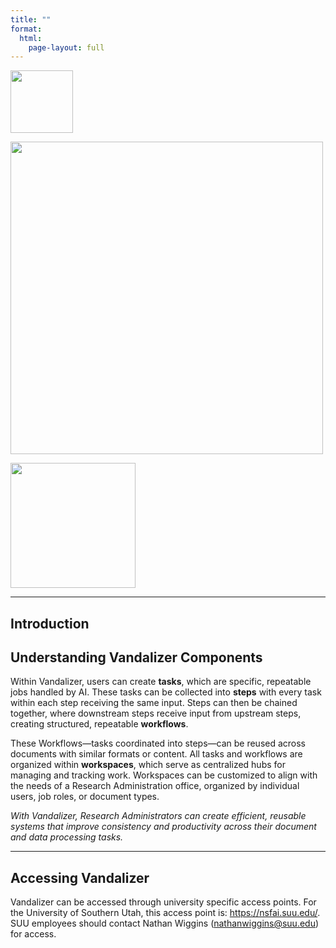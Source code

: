```yaml
---
title: ""
format:
  html:
    page-layout: full
---
```


:::: {.header-logos}
::: {.grid}
::: {.g-col-2 .d-flex .justify-content-center .align-items-center}
![](images/uidaho_logo.png){width=100px}
:::
::: {.g-col-7 .d-flex .justify-content-center .align-items-center}
![](images/vandalizer_logo.png){width=500px}
:::
::: {.g-col-3 .d-flex .justify-content-center .align-items-center}
![](images/suu_logo.png){width=200px}
:::
:::
::::

---

::: {.text-center}
# Introduction
:::

## Understanding Vandalizer Components

Within Vandalizer, users can create **tasks**, which are specific, repeatable jobs handled by AI. These tasks can be collected into **steps** with every task within each step receiving the same input. Steps can then be chained together, where downstream steps receive input from upstream steps, creating structured, repeatable **workflows**.

These Workflows—tasks coordinated into steps—can be reused across documents with similar formats or content. All tasks and workflows are organized within **workspaces**, which serve as centralized hubs for managing and tracking work. Workspaces can be customized to align with the needs of a Research Administration office, organized by individual users, job roles, or document types.

*With Vandalizer, Research Administrators can create efficient, reusable systems that improve consistency and productivity across their document and data processing tasks.*

---

## Accessing Vandalizer

Vandalizer can be accessed through university specific access points. For the University of Southern Utah, this access point is: [https://nsfai.suu.edu/](https://nsfai.suu.edu/). SUU employees should contact Nathan Wiggins ([nathanwiggins@suu.edu](nathanwiggins@suu.edu)) for access.

